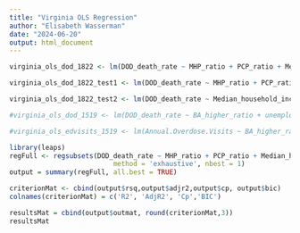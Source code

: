 ```yaml
---
title: "Virginia OLS Regression"
author: "Elisabeth Wasserman"
date: "2024-06-20"
output: html_document
---
```


```r
virginia_ols_dod_1822 <- lm(DOD_death_rate ~ MHP_ratio + PCP_ratio + Median_household_income + Avg_mentally_unhealthy_days + Excessive_drinking + Teen_birth_rate + Poor_fair_health + Adult_smoking + Children_in_poverty + Severe_housing_problems + total_DSW + BA_higher_ratio + below_poverty_ratio + unemployed_pop_pe, data = virginia_2018_2022)

virginia_ols_dod_1822_test1 <- lm(DOD_death_rate ~ MHP_ratio + PCP_ratio + Excessive_drinking + Teen_birth_rate + Poor_fair_health + Severe_housing_problems + total_DSW + BA_higher_ratio + unemployed_pop_pe, data = virginia_2018_2022)

virginia_ols_dod_1822_test2 <- lm(DOD_death_rate ~ Median_household_income + BA_higher_ratio + unemployed_pop_pe, data = virginia_2018_2022)

#virginia_ols_dod_1519 <- lm(DOD_death_rate ~ BA_higher_ratio + unemployed_pop_pe + Median_household_income, data = virginia_2015_2019)

#virginia_ols_edvisits_1519 <- lm(Annual.Overdose.Visits ~ BA_higher_ratio + unemployed_pop_pe + Median_household_income, data = virginia_2015_2019)
```

```r
library(leaps)
regFull <- regsubsets(DOD_death_rate ~ MHP_ratio + PCP_ratio + Median_household_income + Avg_mentally_unhealthy_days + Excessive_drinking + Teen_birth_rate + Poor_fair_health + Adult_smoking + Children_in_poverty + Severe_housing_problems + total_DSW + BA_higher_ratio + below_poverty_ratio + unemployed_pop_pe, data = virginia_2018_2022, 
                          method = 'exhaustive', nbest = 1)
output = summary(regFull, all.best = TRUE)

criterionMat <- cbind(output$rsq,output$adjr2,output$cp, output$bic)
colnames(criterionMat) = c('R2', 'AdjR2', 'Cp','BIC')

resultsMat = cbind(output$outmat, round(criterionMat,3))
resultsMat
```

